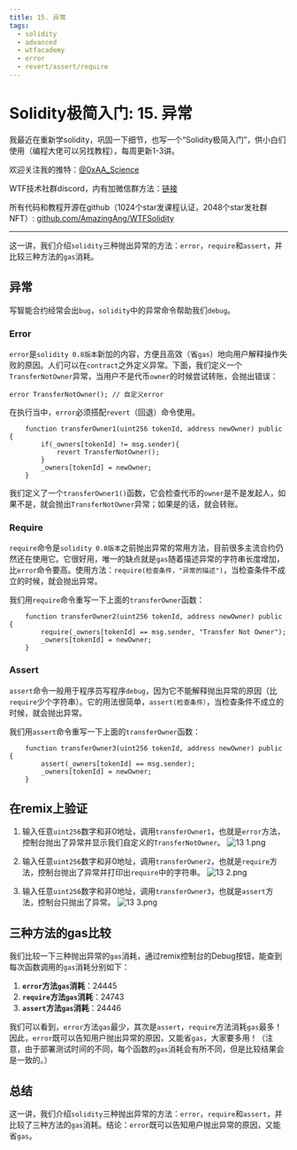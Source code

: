 ```yaml
---
title: 15. 异常
tags:
  - solidity
  - advanced
  - wtfacademy
  - error
  - revert/assert/require
---
```



# Solidity极简入门: 15. 异常

<QuizProgress courseId={SOLIDITY_COURSE_ID} lessonId={SOLIDITY_BASIC_LESSON_ID_15}></QuizProgress>

我最近在重新学solidity，巩固一下细节，也写一个“Solidity极简入门”，供小白们使用（编程大佬可以另找教程），每周更新1-3讲。

欢迎关注我的推特：[@0xAA_Science](https://twitter.com/0xAA_Science)

WTF技术社群discord，内有加微信群方法：[链接](https://discord.gg/5akcruXrsk)

所有代码和教程开源在github（1024个star发课程认证，2048个star发社群NFT）: [github.com/AmazingAng/WTFSolidity](https://github.com/AmazingAng/WTFSolidity)

-----

这一讲，我们介绍`solidity`三种抛出异常的方法：`error`，`require`和`assert`，并比较三种方法的`gas`消耗。

## 异常
写智能合约经常会出`bug`，`solidity`中的异常命令帮助我们`debug`。

### Error
`error`是`solidity 0.8版本`新加的内容，方便且高效（省`gas`）地向用户解释操作失败的原因。人们可以在`contract`之外定义异常。下面，我们定义一个`TransferNotOwner`异常，当用户不是代币`owner`的时候尝试转账，会抛出错误：
```solidity
error TransferNotOwner(); // 自定义error
```
在执行当中，`error`必须搭配`revert`（回退）命令使用。
```solidity
    function transferOwner1(uint256 tokenId, address newOwner) public {
        if(_owners[tokenId] != msg.sender){
            revert TransferNotOwner();
        }
        _owners[tokenId] = newOwner;
    }
```
我们定义了一个`transferOwner1()`函数，它会检查代币的`owner`是不是发起人，如果不是，就会抛出`TransferNotOwner`异常；如果是的话，就会转账。

### Require
`require`命令是`solidity 0.8版本`之前抛出异常的常用方法，目前很多主流合约仍然还在使用它。它很好用，唯一的缺点就是`gas`随着描述异常的字符串长度增加，比`error`命令要高。使用方法：`require(检查条件，"异常的描述")`，当检查条件不成立的时候，就会抛出异常。

我们用`require`命令重写一下上面的`transferOwner`函数：
```solidity
    function transferOwner2(uint256 tokenId, address newOwner) public {
        require(_owners[tokenId] == msg.sender, "Transfer Not Owner");
        _owners[tokenId] = newOwner;
    }
```

### Assert
`assert`命令一般用于程序员写程序`debug`，因为它不能解释抛出异常的原因（比`require`少个字符串）。它的用法很简单，`assert(检查条件）`，当检查条件不成立的时候，就会抛出异常。

我们用`assert`命令重写一下上面的`transferOwner`函数：
```solidity
    function transferOwner3(uint256 tokenId, address newOwner) public {
        assert(_owners[tokenId] == msg.sender);
        _owners[tokenId] = newOwner;
    }
```

## 在remix上验证
   
1. 输入任意`uint256`数字和非0地址，调用`transferOwner1`，也就是`error`方法，控制台抛出了异常并显示我们自定义的`TransferNotOwner`。
   ![13 1.png](./img/15-1.png)
   
2. 输入任意`uint256`数字和非0地址，调用`transferOwner2`，也就是`require`方法，控制台抛出了异常并打印出`require`中的字符串。
   ![13 2.png](./img/15-2.png)
   
3. 输入任意`uint256`数字和非0地址，调用`transferOwner3`，也就是`assert`方法，控制台只抛出了异常。
   ![13 3.png](./img/15-3.png)
   

## 三种方法的gas比较
我们比较一下三种抛出异常的`gas`消耗，通过remix控制台的Debug按钮，能查到每次函数调用的`gas`消耗分别如下：

1. **`error`方法`gas`消耗**：24445
2. **`require`方法`gas`消耗**：24743
3. **`assert`方法`gas`消耗**：24446

我们可以看到，`error`方法`gas`最少，其次是`assert`，`require`方法消耗`gas`最多！因此，`error`既可以告知用户抛出异常的原因，又能省`gas`，大家要多用！（注意，由于部署测试时间的不同，每个函数的`gas`消耗会有所不同，但是比较结果会是一致的。）

## 总结
这一讲，我们介绍`solidity`三种抛出异常的方法：`error`，`require`和`assert`，并比较了三种方法的`gas`消耗。结论：`error`既可以告知用户抛出异常的原因，又能省`gas`。

<QuizForm courseId={SOLIDITY_COURSE_ID} lessonId={SOLIDITY_BASIC_LESSON_ID_15}></QuizForm>